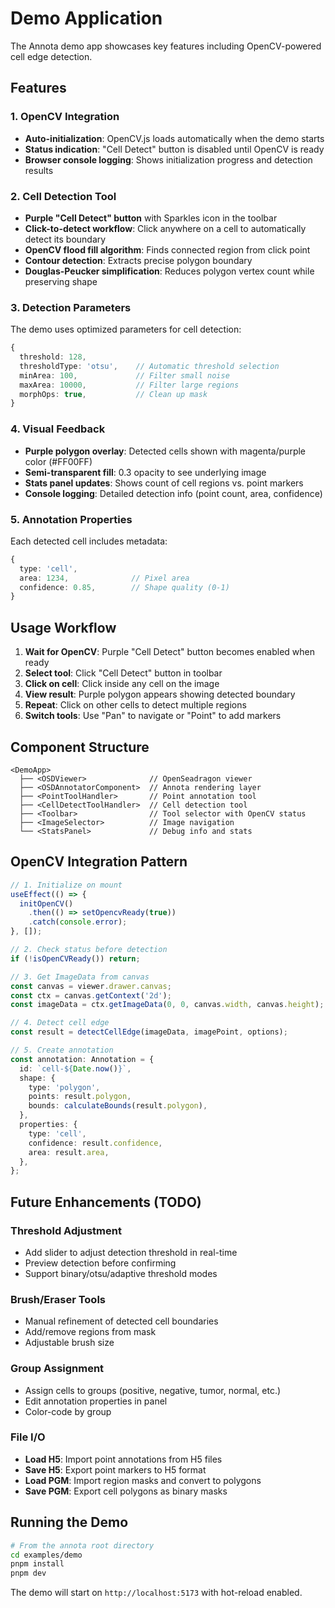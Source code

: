 # Demo Application

The Annota demo app showcases key features including OpenCV-powered cell edge detection.

## Features

### 1. OpenCV Integration

- **Auto-initialization**: OpenCV.js loads automatically when the demo starts
- **Status indication**: "Cell Detect" button is disabled until OpenCV is ready
- **Browser console logging**: Shows initialization progress and detection results

### 2. Cell Detection Tool

- **Purple "Cell Detect" button** with Sparkles icon in the toolbar
- **Click-to-detect workflow**: Click anywhere on a cell to automatically detect its boundary
- **OpenCV flood fill algorithm**: Finds connected region from click point
- **Contour detection**: Extracts precise polygon boundary
- **Douglas-Peucker simplification**: Reduces polygon vertex count while preserving shape

### 3. Detection Parameters

The demo uses optimized parameters for cell detection:

```typescript
{
  threshold: 128,
  thresholdType: 'otsu',    // Automatic threshold selection
  minArea: 100,             // Filter small noise
  maxArea: 10000,           // Filter large regions
  morphOps: true,           // Clean up mask
}
```

### 4. Visual Feedback

- **Purple polygon overlay**: Detected cells shown with magenta/purple color (#FF00FF)
- **Semi-transparent fill**: 0.3 opacity to see underlying image
- **Stats panel updates**: Shows count of cell regions vs. point markers
- **Console logging**: Detailed detection info (point count, area, confidence)

### 5. Annotation Properties

Each detected cell includes metadata:

```typescript
{
  type: 'cell',
  area: 1234,              // Pixel area
  confidence: 0.85,        // Shape quality (0-1)
}
```

## Usage Workflow

1. **Wait for OpenCV**: Purple "Cell Detect" button becomes enabled when ready
2. **Select tool**: Click "Cell Detect" button in toolbar
3. **Click on cell**: Click inside any cell on the image
4. **View result**: Purple polygon appears showing detected boundary
5. **Repeat**: Click on other cells to detect multiple regions
6. **Switch tools**: Use "Pan" to navigate or "Point" to add markers

## Component Structure

```tsx
<DemoApp>
  ├── <OSDViewer>              // OpenSeadragon viewer
  ├── <OSDAnnotatorComponent>  // Annota rendering layer
  ├── <PointToolHandler>       // Point annotation tool
  ├── <CellDetectToolHandler>  // Cell detection tool
  ├── <Toolbar>                // Tool selector with OpenCV status
  ├── <ImageSelector>          // Image navigation
  └── <StatsPanel>             // Debug info and stats
```

## OpenCV Integration Pattern

```typescript
// 1. Initialize on mount
useEffect(() => {
  initOpenCV()
    .then(() => setOpencvReady(true))
    .catch(console.error);
}, []);

// 2. Check status before detection
if (!isOpenCVReady()) return;

// 3. Get ImageData from canvas
const canvas = viewer.drawer.canvas;
const ctx = canvas.getContext('2d');
const imageData = ctx.getImageData(0, 0, canvas.width, canvas.height);

// 4. Detect cell edge
const result = detectCellEdge(imageData, imagePoint, options);

// 5. Create annotation
const annotation: Annotation = {
  id: `cell-${Date.now()}`,
  shape: {
    type: 'polygon',
    points: result.polygon,
    bounds: calculateBounds(result.polygon),
  },
  properties: {
    type: 'cell',
    confidence: result.confidence,
    area: result.area,
  },
};
```

## Future Enhancements (TODO)

### Threshold Adjustment

- Add slider to adjust detection threshold in real-time
- Preview detection before confirming
- Support binary/otsu/adaptive threshold modes

### Brush/Eraser Tools

- Manual refinement of detected cell boundaries
- Add/remove regions from mask
- Adjustable brush size

### Group Assignment

- Assign cells to groups (positive, negative, tumor, normal, etc.)
- Edit annotation properties in panel
- Color-code by group

### File I/O

- **Load H5**: Import point annotations from H5 files
- **Save H5**: Export point markers to H5 format
- **Load PGM**: Import region masks and convert to polygons
- **Save PGM**: Export cell polygons as binary masks

## Running the Demo

```bash
# From the annota root directory
cd examples/demo
pnpm install
pnpm dev
```

The demo will start on `http://localhost:5173` with hot-reload enabled.
